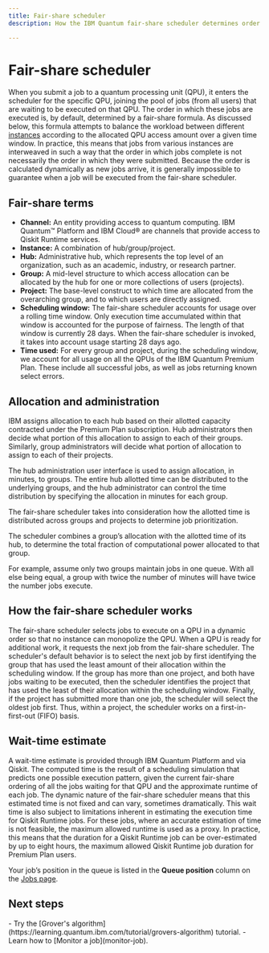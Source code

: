 ```yaml
---
title: Fair-share scheduler
description: How the IBM Quantum fair-share scheduler determines order of jobs submitted to quantum processing units

---
```


# Fair-share scheduler

When you submit a job to a quantum processing unit (QPU), it enters the scheduler for the specific QPU, joining the pool of jobs (from all users) that are waiting to be executed on that QPU. The order in which these jobs are executed is, by default, determined by a fair-share formula. As discussed below, this formula attempts to balance the workload between different [instances](instances) according to the allocated QPU access amount over a given time window. In practice, this means that jobs from various instances are interweaved in such a way that the order in which jobs complete is not necessarily the order in which they were submitted. Because the order is calculated dynamically as new jobs arrive, it is generally impossible to guarantee when a job will be executed from the fair-share scheduler.

## Fair-share terms

*   **Channel:** An entity providing access to quantum computing. IBM Quantum&trade; Platform and IBM Cloud&reg; are channels that provide access to Qiskit Runtime services.
*   **Instance:** A combination of hub/group/project.
*   **Hub:** Administrative hub, which represents the top level of an organization, such as an academic, industry, or research partner.
*   **Group:** A mid-level structure to which access allocation can be allocated by the hub for one or more collections of users (projects).
*   **Project:** The base-level construct to which time are allocated from the overarching group, and to which users are directly assigned.
*   **Scheduling window:** The fair-share scheduler accounts for usage over a rolling time window. Only execution time accumulated within that window is accounted for the purpose of fairness. The length of that window is currently 28 days. When the fair-share scheduler is invoked, it takes into account usage starting 28 days ago.
*   **Time used:** For every group and project, during the scheduling window, we account for all usage on all the QPUs of the IBM Quantum Premium Plan. These include all successful jobs, as well as jobs returning known select errors.

## Allocation and administration

IBM assigns allocation to each hub based on their allotted capacity contracted under the Premium Plan subscription. Hub administrators then decide what portion of this allocation to assign to each of their groups. Similarly, group administrators will decide what portion of allocation to assign to each of their projects.

The hub administration user interface is used to assign allocation, in minutes, to groups. The entire hub allotted time can be distributed to the underlying groups, and the hub administrator can control the time distribution by specifying the allocation in minutes for each group. 

The fair-share scheduler takes into consideration how the allotted time is distributed across groups and projects to determine job prioritization.

The scheduler combines a group’s allocation with the allotted time of its hub, to determine the total fraction of computational power allocated to that group.

For example, assume only two groups maintain jobs in one queue. With all else being equal, a group with twice the number of minutes will have twice the number jobs execute.

## How the fair-share scheduler works

The fair-share scheduler selects jobs to execute on a QPU in a dynamic order so that no instance can monopolize the QPU. When a QPU is ready for additional work, it requests the next job from the fair-share scheduler. The scheduler's default behavior is to select the next job by first identifying the group that has used the least amount of their allocation within the scheduling window. If the group has more than one project, and both have jobs waiting to be executed, then the scheduler identifies the project that has used the least of their allocation within the scheduling window. Finally, if the project has submitted more than one job, the scheduler will select the oldest job first. Thus, within a project, the scheduler works on a first-in-first-out (FIFO) basis.

## Wait-time estimate

A wait-time estimate is provided through IBM Quantum Platform and via Qiskit. The computed time is the result of a scheduling simulation that predicts one possible execution pattern, given the current fair-share ordering of all the jobs waiting for that QPU and the approximate runtime of each job. The dynamic nature of the fair-share scheduler means that this estimated time is not fixed and can vary, sometimes dramatically. This wait time is also subject to limitations inherent in estimating the execution time for Qiskit Runtime jobs. For these jobs, where an accurate estimation of time is not feasible, the maximum allowed runtime is used as a proxy. In practice, this means that the duration for a Qiskit Runtime job can be over-estimated by up to eight hours, the maximum allowed Qiskit Runtime job duration for Premium Plan users.

Your job’s position in the queue is listed in the **Queue position** column on the [Jobs page](https://quantum.ibm.com/jobs).

## Next steps

<Admonition type="tip" title="Recommendations">
    - Try the [Grover's algorithm](https://learning.quantum.ibm.com/tutorial/grovers-algorithm) tutorial.
    - Learn how to [Monitor a job](monitor-job).
</Admonition>
